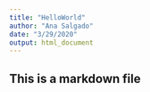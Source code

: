 ```yaml
---
title: "HelloWorld"
author: "Ana Salgado"
date: "3/29/2020"
output: html_document
---
```

## This is a markdown file